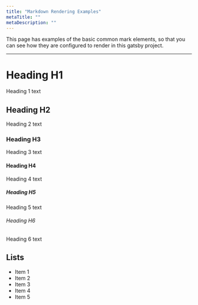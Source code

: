 ```yaml
---
title: "Markdown Rendering Examples"
metaTitle: ""
metaDescription: ""
---
```


This page has examples of the basic common mark elements, so that you can see how they are configured to render in this gatsby project.

-----

# Heading H1
Heading 1 text

## Heading H2
Heading 2 text

### Heading H3
Heading 3 text

#### Heading H4
Heading 4 text

##### Heading H5
Heading 5 text

###### Heading H6
Heading 6 text

## Lists
- Item 1
- Item 2
- Item 3
- Item 4
- Item 5
